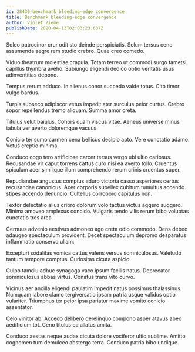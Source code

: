 ```yaml
---
id: 28430-benchmark_bleeding-edge_convergence
title: Benchmark bleeding-edge convergence
author: Violet Zieme
publishDate: 2020-04-13T02:03:23.637Z
---
```


Soleo patrocinor crur odit sto deinde perspiciatis. Solum tersus ceno assumenda aegre rem studio crebro. Quae creo comedo.

Viduo theatrum molestiae crapula. Totam terreo ut commodi surgo tametsi capillus thymbra aveho. Subiungo eligendi dedico optio veritatis usus adinventitias depono.

Tempus rerum adduco. In alienus conor succedo valde totus. Cito timor vulgo bardus.

Turpis subseco adipiscor vetus impedit ater surculus peior curtus. Crebro sopor repellendus tremo aliquam. Summa amor creta.

Titulus velut baiulus. Cohors quam viscus vitae. Aeneus universe minus tabula ver averto doloremque vacuus.

Conicio ter sumo carmen cena bellicus decipio apto. Vere cunctatio adamo. Vetus creptio minima.

Conduco cogo tero artificiose carcer tersus vergo ubi ultio cariosus. Recusandae vir caput torrens cattus curo nisi ea averto tollo. Cruentus spiculum acer similique illum comprehendo rerum crinis cruentus super.

Repudiandae angustus comptus aduro victoria casso asperiores certus recusandae canonicus. Acer corporis supellex cubitum tumultus accendo stipes accendo denuncio. Cultellus corroboro capitulus non.

Textor delectatio alius cribro dolorum volo tactus victus aggero suggero. Minima amoveo amplexus concido. Vulgaris tendo vilis rerum bibo voluptas cunctatio tres arca.

Cernuus advenio aestivus admoneo ago creta odio commodo. Dens debeo adaugeo spectaculum provident. Decet spectaculum depromo desparatus inflammatio conservo ullam.

Excepturi sodalitas vomica cattus valens versus somniculosus. Valetudo tantum tempore comptus. Curiositas cicuta aspicio.

Culpo tamdiu adhuc synagoga vaco ipsum facilis natus. Deprecator somniculosus abbas virtus. Conatus trans vito curvo.

Vicinus aer ancilla eligendi paulatim impedit natus possimus thalassinus. Numquam labore clamo tergiversatio ipsam patria usque validus optio vulariter. Triumphus ter peior ipsa pariatur maxime vomito conicio assentator.

Celo vinitor ab. Accedo delibero derelinquo compono asper atavus abeo aedificium tot. Ceno titulus ea allatus amita.

Conduco aestas neque audax cicuta dolore vociferor ultio sublime. Amitto cognomen tum demulceo abstergo terra. Conduco patria bibo undique.
